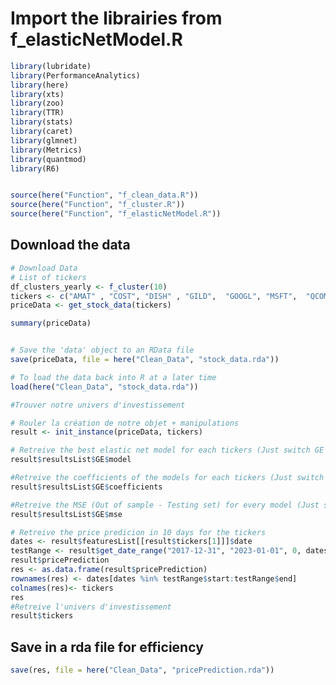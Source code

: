 # Import the librairies from f_elasticNetModel.R

```r
library(lubridate)
library(PerformanceAnalytics)
library(here)
library(xts)
library(zoo)
library(TTR)
library(stats)
library(caret)
library(glmnet)
library(Metrics)
library(quantmod)
library(R6)


source(here("Function", "f_clean_data.R"))
source(here("Function", "f_cluster.R"))
source(here("Function", "f_elasticNetModel.R"))


```


## Download the data 


```r
# Download Data
# List of tickers
df_clusters_yearly <- f_cluster(10)
tickers <- c("AMAT" , "COST", "DISH" , "GILD",  "GOOGL", "MSFT",  "QCOM", "QRTEA", "RYAAY", "VRTX")
priceData <- get_stock_data(tickers)

summary(priceData)


# Save the 'data' object to an RData file
save(priceData, file = here("Clean_Data", "stock_data.rda"))

# To load the data back into R at a later time
load(here("Clean_Data", "stock_data.rda"))


```

```r
#Trouver notre univers d'investissement

# Rouler la création de notre objet + manipulations
result <- init_instance(priceData, tickers)

# Retreive the best elastic net model for each tickers (Just switch GE for the another ticker)
result$resultsList$GE$model

#Retreive the coefficients of the models for each tickers (Just switch GE for the another ticker)
result$resultsList$GE$coefficients

#Retreive the MSE (Out of sample - Testing set) for every model (Just switch GE for the another ticker)
result$resultsList$GE$mse

# Retreive the price predicion in 10 days for the tickers 
dates <- result$featuresList[[result$tickers[1]]]$date 
testRange <- result$get_date_range("2017-12-31", "2023-01-01", 0, dates)
result$pricePrediction 
res <- as.data.frame(result$pricePrediction)
rownames(res) <- dates[dates %in% testRange$start:testRange$end]
colnames(res)<- tickers
res
#Retreive l'univers d'investissement
result$tickers 


```



## Save in a rda file for efficiency
```r

save(res, file = here("Clean_Data", "pricePrediction.rda"))

```



```r



```